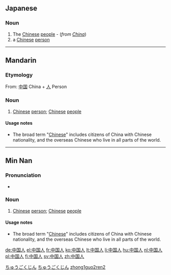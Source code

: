 ==Japanese==
{{ja-kanjitab|中|国|人}}

===Noun===
{{ja-noun|s|hira=ちゅうごくじん|rom=chūgoku-jin|kyu=中國人|hidx=ちゅうごくじん}}

# The [[Chinese]] [[people]] - (''from [[China]]'')
# a [[Chinese]] [[person]]

[[Category:Rendaku|ちゅうごくじん]]
[[Category:ja:Nationalities|ちゅうごくじん]]

----

==Mandarin==
{{Hani-forms|[[中国]][[人]]|[[中國人]]}}

===Etymology===
From: [[中国]] China + [[人]] Person

===Noun===
{{cmn-noun|s|pin=Zhōnggúo rén|pint=zhong1guo2ren2|tra=中國人|sim=中国人|rs=丨03}}

# [[Chinese]] [[person]]; [[Chinese]] [[people]]

====Usage notes====
* The broad term "[[Chinese]]" includes citizens of China with Chinese nationality, and the overseas Chinese who live in all parts of the world.

[[Category:zh-cn:Nationalities|zhong1guo2ren2]]

----

==Min Nan==

===Pronunciation===
* {{IPA|/tiɔŋ˧˧kɔk˥˥laŋ˧˥/|lang=nan}}

===Noun===
{{nan-noun|s|poj=Tiong-kok-lâng|pojt=tiong1kok4lang5|tra=中國人|sim=中国人|rs=丨03}}

# [[Chinese]] [[person]]; [[Chinese]] [[people]]

====Usage notes====
* The broad term "[[Chinese]]" includes citizens of China with Chinese nationality, and the overseas Chinese who live in all parts of the world.

[[de:中国人]]
[[el:中国人]]
[[fr:中国人]]
[[ko:中国人]]
[[lt:中国人]]
[[li:中国人]]
[[hu:中国人]]
[[nl:中国人]]
[[pl:中国人]]
[[fi:中国人]]
[[sv:中国人]]
[[zh:中国人]]